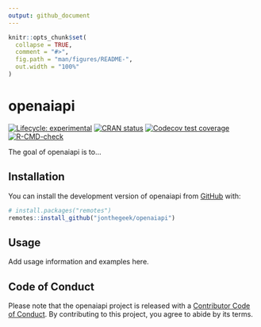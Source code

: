 ```yaml
---
output: github_document
---
```


<!-- README.md is generated from README.Rmd. Please edit that file -->

```r
knitr::opts_chunk$set(
  collapse = TRUE,
  comment = "#>",
  fig.path = "man/figures/README-",
  out.width = "100%"
)
```

# openaiapi

<!-- badges: start -->
[![Lifecycle: experimental](https://img.shields.io/badge/lifecycle-experimental-orange.svg)](https://lifecycle.r-lib.org/articles/stages.html#experimental)
[![CRAN status](https://www.r-pkg.org/badges/version/openaiapi)](https://CRAN.R-project.org/package=openaiapi)
[![Codecov test coverage](https://codecov.io/gh/jonthegeek/openaiapi/branch/main/graph/badge.svg)](https://app.codecov.io/gh/jonthegeek/openaiapi?branch=main)
[![R-CMD-check](https://github.com/jonthegeek/openaiapi/actions/workflows/R-CMD-check.yaml/badge.svg)](https://github.com/jonthegeek/openaiapi/actions/workflows/R-CMD-check.yaml)
<!-- badges: end -->

The goal of openaiapi is to...

## Installation

You can install the development version of openaiapi from [GitHub](https://github.com/) with:

``` r
# install.packages("remotes")
remotes::install_github("jonthegeek/openaiapi")
```

## Usage

Add usage information and examples here.

## Code of Conduct

Please note that the openaiapi project is released with a [Contributor Code of Conduct](https://jonthegeek.github.io/openaiapi/CODE_OF_CONDUCT.html). By contributing to this project, you agree to abide by its terms.
